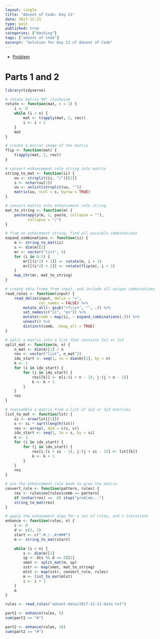 ```yaml
---
layout: single
title: "Advent of Code: Day 21"
date: 2017-12-21
type: post
published: true
categories: ["Hacking"]
tags: ["advent of code"]
excerpt: "Solution for Day 21 of Advent of Code"
---
```


* [Problem](http://adventofcode.com/2017/day/21)


# Parts 1 and 2


```r
library(tidyverse)

# rotate matrix 90° clockwise
rotate <- function(mat, n = 1) {
    i <- 0
    while (i < n) {
        mat <- t(apply(mat, 2, rev))
        i <- i + 1
    }
    mat
}

# create a mirror image of the matrix
flip <- function(mat) {
    t(apply(mat, 1, rev))
}

# convert enhancement rule string into matrix
string_to_mat <- function(ii) {
    uu <- strsplit(ii, "/")[[1]]
    s <- nchar(uu[1])
    uu <- unlist(strsplit(uu, ""))
    matrix(uu, ncol = s, byrow = TRUE)
}

# convert matrix into enhancement rule string
mat_to_string <- function(m) {
    paste(apply(m, 1, paste, collapse = ""),
          collapse = "/")
}

# from an enhacement string, find all possible combinations
expand_combinations <- function(ii) {
    m <- string_to_mat(ii)
    s <- dim(m)[1]
    mr <- vector("list", 4)
    for (i in 0:3) {
        mr[[(i*2) + 1]] <- rotate(m, i + 1)        
        mr[[(i*2) + 2]] <- rotate(flip(m), i + 1)
    }
    map_chr(mr, mat_to_string)
}

# create data frame from input, and include all unique combinations
read_rules <- function(input) {
    read_delim(input, delim = "=",
               col_names = FALSE) %>%
        mutate_all(~ gsub(">?\\s+", "", .)) %>%
        set_names(c("ii", "oo")) %>%
        mutate(comb = map(ii, ~ expand_combinations(.))) %>%
        unnest() %>%
        distinct(comb, .keep_all = TRUE)
}

# split a matrix into a list that contains 2x2 or 3x3 
split_mat <- function(m, n) {
    n_mat <- dim(m)[1] / n
    res <- vector("list", n_mat^2)
    idx_start <- seq(1, to = dim(m)[1], by = n)
    k <- 1
    for (i in idx_start) {
        for (j in idx_start) {
            res[[k]] <- m[i:(i + n - 1), j:(j + n - 1)]
            k <- k + 1
        }
    }
    res
}

# reassamble a matrix from a list of 2x2 or 3x3 matrices
list_to_mat <- function(lst) {
    si <- nrow(lst[[1]])  
    s <- si * sqrt(length(lst))
    res <- array(, dim = c(s, s))
    idx_start <- seq(1, to = s, by = si)
    k <- 1
    for (i in idx_start) {
        for (j in idx_start) {
            res[i:(i + si - 1), j:(j + si - 1)] <- lst[[k]]
            k <- k + 1
        }
    }
    res
}

# use the enhancement rule book to grow the matrix
convert_rule <- function(pattern, rules) {
    res <- rules$oo[rules$comb == pattern]
    if (nchar(res) ==  0) stop("problem...")
    string_to_mat(res)       
}

# apply the enhacement algo for a set of rules, and n iterations
enhance <- function(rules, n) {
    i <- 0
    d <- c(2, 3)
    start <- c(".#./..#/###")
    m <- string_to_mat(start)

    while (i < n) {
        s <- dim(m)[1]
        sp <- d[s %% d == 0][1]
        smat <- split_mat(m, sp)
        sstr <- map(smat, mat_to_string)
        mlst <- map(sstr, convert_rule, rules)
        m <- list_to_mat(mlst)
        i <- i + 1
    }   
    m    
}

rules <- read_rules("advent-data/2017-12-21-data.txt")

part1 <- enhance(rules, 5)
sum(part1 == "#")

part2 <- enhance(rules, 18)
sum(part2 == "#")

```
